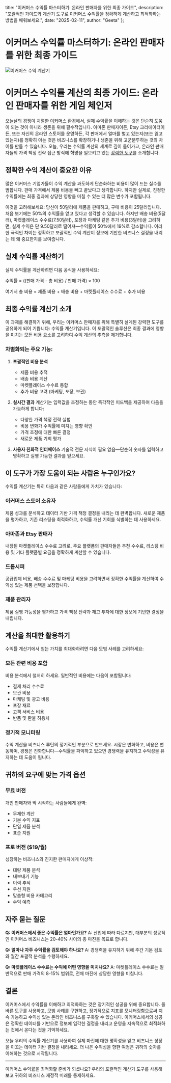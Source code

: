   title: "이커머스 수익률 마스터하기: 온라인 판매자를 위한 최종 가이드",
  description: "포괄적인 가이드와 계산기 도구로 이커머스 수익률을 정확하게 계산하고 최적화하는 방법을 배워보세요.",
  date: "2025-02-11",
  author: "Geeta"
};

# 이커머스 수익률 마스터하기: 온라인 판매자를 위한 최종 가이드

![이커머스 수익 계산기](/images/blog/ecommerce-profit-calculator.jpeg)

# 이커머스 수익률 계산의 최종 가이드: 온라인 판매자를 위한 게임 체인저

오늘날의 경쟁이 치열한 [이커머스](https://www.revns.com/blog/post/top-ai-agents-ecommerce-2025) 환경에서, 실제 수익률을 이해하는 것은 단순히 도움이 되는 것이 아니라 생존을 위해 필수적입니다. 아마존 판매자이든, Etsy 크리에이터이든, 또는 자신의 온라인 스토어를 운영하든, 각 판매에서 얼마를 벌고 있는지(또는 잃고 있는지)를 정확히 아는 것은 비즈니스를 확장하거나 생존을 위해 고군분투하는 것의 차이를 만들 수 있습니다. 오늘, 우리는 수익률 계산의 세계로 깊이 들어가고, 온라인 판매자들의 가격 책정 전략 접근 방식에 혁명을 일으키고 있는 [강력한 도구](https://www.revns.com/tools/profit-calculator)를 소개합니다.

## 정확한 수익 계산이 중요한 이유

많은 이커머스 기업가들이 수익 계산을 과도하게 단순화하는 비용이 많이 드는 실수를 범합니다. 판매 가격에서 제품 비용을 빼고 끝났다고 생각합니다. 하지만 실제로, 진정한 수익률에는 최종 결과에 상당한 영향을 미칠 수 있는 더 많은 변수가 포함됩니다.

이것을 고려해보세요: 당신이 50달러에 제품을 판매하고, 구매 비용이 25달러입니다. 처음 보기에는 50%의 수익률을 얻고 있다고 생각할 수 있습니다. 하지만 배송 비용(5달러), 마켓플레이스 수수료(7.50달러), 포장과 마케팅 같은 추가 비용(3달러)을 고려하면, 실제 수익은 단 9.50달러로 떨어져—수익률이 50%에서 19%로 감소합니다. 이러한 극적인 차이는 정확하고 포괄적인 수익 계산이 정보에 기반한 비즈니스 결정을 내리는 데 왜 중요한지를 보여줍니다.

## 실제 수익률 계산하기
실제 수익률을 계산하려면 다음 공식을 사용하세요:

수익률 = ((판매 가격 - 총 비용) / 판매 가격) × 100

여기서 총 비용 = 제품 비용 + 배송 비용 + 마켓플레이스 수수료 + 추가 비용

## 최종 수익률 계산기 소개

이 과제를 해결하기 위해, 우리는 이커머스 판매자를 위해 특별히 설계된 강력한 도구를 공유하게 되어 기쁩니다: 수익률 계산기입니다. 이 포괄적인 솔루션은 최종 결과에 영향을 미치는 모든 비용 요소를 고려하여 수익 계산의 추측을 제거합니다.

### 차별화되는 주요 기능:

1. **포괄적인 비용 분석**
   - 제품 비용 추적
   - 배송 비용 계산
   - 마켓플레이스 수수료 통합
   - 추가 비용 고려 (마케팅, 포장, 보관)

2. **실시간 결과**
   계산기는 입력값을 조정하는 동안 즉각적인 피드백을 제공하여 다음을 가능하게 합니다:
   - 다양한 가격 책정 전략 실험
   - 비용 변화가 수익률에 미치는 영향 확인
   - 가격 조정에 대한 빠른 결정
   - 새로운 제품 기회 평가

3. **사용자 친화적 인터페이스**
   기술적 전문 지식이 필요 없음—단순히 숫자를 입력하고 명확하고 실행 가능한 결과를 얻으세요.

## 이 도구가 가장 도움이 되는 사람은 누구인가요?

수익률 계산기는 특히 다음과 같은 사람들에게 가치가 있습니다:

### 이커머스 스토어 소유자
제품 성과를 분석하고 데이터 기반 가격 책정 결정을 내리는 데 완벽합니다. 새로운 제품을 평가하고, 기존 리스팅을 최적화하고, 수익률 개선 기회를 식별하는 데 사용하세요.

### 아마존과 Etsy 판매자
내장된 마켓플레이스 수수료 고려로, 주요 플랫폼의 판매자들은 추천 수수료, 리스팅 비용 및 기타 플랫폼별 요금을 정확하게 계산할 수 있습니다.

### 드롭시퍼
공급업체 비용, 배송 수수료 및 마케팅 비용을 고려하면서 정확한 수익률을 계산하여 수익성 있는 제품 선택을 보장합니다.

### 제품 관리자
제품 실행 가능성을 평가하고 가격 책정 전략과 재고 투자에 대한 정보에 기반한 결정을 내립니다.

## 계산을 최대한 활용하기

수익률 계산기에서 얻는 가치를 최대화하려면 다음 모범 사례를 고려하세요:

### 모든 관련 비용 포함
비용 분석에서 철저히 하세요. 일반적인 비용에는 다음이 포함됩니다:
- 결제 처리 수수료
- 보관 비용
- 마케팅 및 광고 비용
- 포장 재료
- 고객 서비스 비용
- 반품 및 환불 허용치

### 정기적 모니터링
수익 계산을 비즈니스 루틴의 정기적인 부분으로 만드세요. 시장은 변화하고, 비용은 변동하며, 경쟁은 진화합니다—수익률을 파악하고 있으면 경쟁력을 유지하고 수익성을 유지하는 데 도움이 됩니다.

## 귀하의 요구에 맞는 가격 옵션

### 무료 버전
개인 판매자와 막 시작하는 사람들에게 완벽:
- 무제한 계산
- 기본 수익 지표
- 단일 제품 분석
- 표준 지원

### 프로 버전 ($19/월)
성장하는 비즈니스와 진지한 판매자에게 이상적:
- 대량 제품 분석
- 내보내기 기능
- 이력 추적
- 우선 지원
- 맞춤형 비용 카테고리
- 수익 예측

## 자주 묻는 질문

**Q: 이커머스에서 좋은 수익률은 얼마인가요?**
A: 산업에 따라 다르지만, 대부분의 성공적인 이커머스 비즈니스는 20-40% 사이의 총 마진을 목표로 합니다.

**Q: 얼마나 자주 수익률을 검토해야 하나요?**
A: 경쟁력을 유지하기 위해 주간 기본 검토와 월간 포괄적 분석을 수행하세요.

**Q: 마켓플레이스 수수료는 수익에 어떤 영향을 미치나요?**
A: 마켓플레이스 수수료는 일반적으로 판매 가격의 8-15% 범위로, 전체 마진에 상당한 영향을 미칩니다.

## 결론

이커머스에서 수익률을 이해하고 최적화하는 것은 장기적인 성공을 위해 중요합니다. 올바른 도구를 사용하고, 모범 사례를 구현하고, 정기적으로 지표를 모니터링함으로써 지속 가능하고 수익성 있는 온라인 비즈니스를 구축할 수 있습니다. 이커머스에서의 성공은 정확한 데이터를 기반으로 정보에 입각한 결정을 내리고 운영을 지속적으로 최적화하는 것에서 온다는 것을 기억하세요.

오늘 우리의 수익률 계산기를 사용하여 실제 마진에 대한 명확성을 얻고 비즈니스 성장을 이끄는 데이터 기반 결정을 내리세요. 더 나은 수익성을 향한 여정은 귀하의 숫자를 이해하는 것으로 시작됩니다.

---

이커머스 수익률을 최적화할 준비가 되셨나요? 우리의 포괄적인 계산기 도구를 사용해보고 귀하의 비즈니스 재정적 미래를 통제하세요.